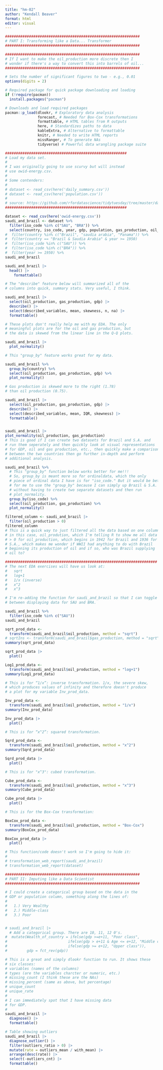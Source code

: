 ```yaml
---
title: "hm-02"
author: "Kendall Beaver"
format: html
editor: visual
---
```


```r

##############################################################
# PART I: Transforming like a Data... Transformer
##############################################################

##############################################################
# If I want to make the oil_production more discrete then I 
# wonder if there's a way to convert this into barrels of oil...
##############################################################

# Sets the number of significant figures to two - e.g., 0.01
options(digits = 2)

# Required package for quick package downloading and loading 
if (!require(pacman))  
  install.packages("pacman")

# Downloads and load required packages
pacman::p_load(dlookr, # Exploratory data analysis
               forecast, # Needed for Box-Cox transformations
               formattable, # HTML tables from R outputs
               here, # Standardizes paths to data
               kableExtra, # Alternative to formattable
               knitr, # Needed to write HTML reports
               missRanger, # To generate NAs
               tidyverse) # Powerful data wrangling package suite

########################################################
# Load my data set. 
#
# I was originally going to use scurvy but will instead
# use owid-energy.csv.
#
# Some contenders: 
#
# dataset <- read_csv(here('daily_summary.csv'))
# dataset <- read_csv(here('population.csv'))
#
# source: https://github.com/rfordatascience/tidytuesday/tree/master/data/2023/2023-08-22
########################################################

dataset <- read_csv(here('owid-energy.csv'))
saudi_and_brazil <- dataset %>%
  filter(iso_code %in% c("SAU", "BRA")) %>%
  select(country, iso_code, year, gdp, population, gas_production, oil_production)
#  filter(country %in% c("Brazil", "saudia arabia", "Panama")) %>%
#  filter(country == "Brazil & Saudia Arabia" & year >= 1950)
#  filter(iso_code %in% c("SAU")) %>%
#  filter(iso_code %in% c("BRA")) %>%  
#  filter(year >= 1950) %>%
saudi_and_brazil

saudi_and_brazil |> 
  head() |>
    formattable()

# The "describe" feature below will summarized all of the
# columns into quick, summary stats. Very useful, I think.

saudi_and_brazil |>
  select(oil_production, gas_production, gdp) |>
  describe() |>
  select(described_variables, mean, skewness, n, na) |>
  formattable()

# These plots don't really help me with my EDA. The only
# meaningful plots are for the oil and gas production, but
# the data is skewed from the linear line in the Q-Q plots.

saudi_and_brazil |>
  plot_normality()

# This "group_by" feature works great for my data.

saudi_and_brazil %>%
  group_by(country) %>%
  select(oil_production, gas_production, gdp) %>%
  plot_normality()

# Gas production is skewed more to the right (1.78) 
# than oil production (0.75).

saudi_and_brazil |>
  select(oil_production, gas_production, gdp) |>
  describe() |>
  select(described_variables, mean, IQR, skewness) |>
  formattable()


saudi_and_brazil |>
plot_normality(oil_production, gas_production)
# This is good if I can create two datasets for Brazil and S.A. and
# run them seperately and then quickly look at visual representations
# for GDP, oil and gas production, etc., then quickly make a comparison
# between the two countries then go further in-depth and perform
# additional analysis.

saudi_and_brazil %>% 
  # This "group_by" function below works better for me!!!
  # So, group_by is meant more so for ordinaldata, which the only 
  # piece of ordinal data I have is for "iso_code." But it would be better
  # for me to use the "group_by" because I can simply up Brazil & S.A.
  # without having to create two separate datasets and then run
  # plot_normality.
  group_by(iso_code) %>%
  select(oil_production, gas_production) %>%
  plot_normality()

filtered_column <- saudi_and_brazil |>
  filter(oil_production > 0)
filtered_column
# This is a quick way to just filtered all the data based on one column,
# in this case, oil_prodution, which I'm telling R to show me all data
# > 0 for oil_production, which begins in 1942 for Brazil and 1936 for
# S.A., which makes me wonder if WWII had anything to do with Brazil 
# beginning its production of oil and if so, who was Brazil supplying
# oil to?

######################################################################
# The next EDA exercises will have us look at:
#   sqrt
#   log+1 
#   1/x (inverse)
#   x^2
#   x^3

# I'm re-adding the function for saudi_and_brazil so that I can toggle
# between displaying data for SAU and BRA.

saudi_and_brazil %>%
  filter(iso_code %in% c("SAU"))
saudi_and_brazil

sqrt_prod_data <- 
  transform(saudi_and_brazil$oil_production, method = "sqrt")
# sqrtIns <- transform(saudi_and_brazil$gas_production, method = "sqrt")
summary(sqrt_prod_data)

sqrt_prod_data |>
  plot()

Log1_prod_data <- 
  transform(saudi_and_brazil$oil_production, method = "log+1")
summary(Log1_prod_data)

# This is for “1/x”: inverse transformation. 1/x, the severe skew,
# which produces values of infinity and therefore doesn't produce
# a plot for my variable Inv_prod_data.

Inv_prod_data <- 
  transform(saudi_and_brazil$oil_production, method = "1/x")
summary(Inv_prod_data)

Inv_prod_data |>
  plot()

# This is for “x^2”: squared transformation.

Sqrd_prod_data <- 
  transform(saudi_and_brazil$oil_production, method = "x^2") 
summary(Sqrd_prod_data)

Sqrd_prod_data |>
  plot()

# This is for "x^3": cubed transformation.

Cube_prod_data <- 
  transform(saudi_and_brazil$oil_production, method = "x^3") 
summary(Cube_prod_data)

Cube_prod_data |>
  plot()

# This is for the Box-Cox transformation:

BoxCox_prod_data <- 
  transform(saudi_and_brazil$oil_production, method = "Box-Cox")
summary(BoxCox_prod_data)

BoxCox_prod_data |>
  plot()

# This function/code doesn't work so I'm going to hide it:
#
# transformation_web_report(saudi_and_brazil)
# transformation_web_report(dataset)

##############################################################
# PART II: Imputing like a Data Scientist
##############################################################

# I could create a categorical group based on the data in the
# GDP or population column, something along the lines of:
#
#   1.) Very Wealthy
#   2.) Middle-class
#   3.) Poor


# saudi_and_brazil |>
  # Add a categorical group. There are 10, 11, 12 0's.
#  mutate(Wealth_of_country = ifelse(gdp >=e+11, "Poor class", 
#                            ifelse(gdp > e+11 & Age <= e+12, "Middle class",
#                            ifelse(gdp >= e+12, "Upper class")),
#         gdp = fct_rev(gdp))

# This is a great and simply dlookr function to run. It shows these
# six classes: 
# variables (names of the columns)
# types (are the variables charcter or numeric, etc.)
# missing_count (I think these are the NAs)
# missing_percent (same as above, but percentage)
# unique_count
# unique_rate
#
# I can immediately spot that I have missing data
# for GDP.
#
saudi_and_brazil |>
  diagnose() |>
  formattable()

# Table showing outliers
saudi_and_brazil |>
  diagnose_outlier() |>
  filter(outliers_ratio > 0) |>  
  mutate(rate = outliers_mean / with_mean) |>
  arrange(desc(rate)) |> 
  select(-outliers_cnt) |>
  formattable()
```
